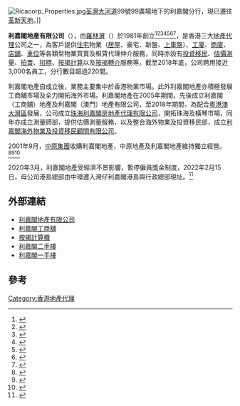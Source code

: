 {{Infobox_Company
|name = 利嘉閣地產有限公司
|logo = ricacorp.png
|type = [[私人公司|私人公司]]
|foundation = 1981年3月6日
|location ={{HK}}[[灣仔|灣仔]][[告士打道|告士打道]]181至195號中怡大廈13樓（兼作中原港島總部）
|industry = [[地產代理|地產代理]]
|key_people =[[主席|主席]]：[[施慧勤|施慧勤]]<br>[[總裁|總裁]]：[[廖偉強|廖偉強]]
|slogan = [[家的感覺|家的感覺]]
|sales =  
|profit =  
|asset =  
|market_value = 
|num_employees = 
|revenue = 
|products = 
|parent = [[中原集團|中原集團]]
|subsid = [[利嘉閣（工商舖）地產|利嘉閣（工商舖）地產]]<br>[[利嘉閣（澳門）地產有限公司|利嘉閣（澳門）地產有限公司]]<br>[[珠海利嘉閣房地產代理有限公司|珠海利嘉閣房地產代理有限公司]]<br>[[利嘉閣按揭代理有限公司|利嘉閣按揭代理有限公司]]（Ricacorp Mortgage Agency Limited）<br>[[利嘉閣海外物業及投資移民顧問有限公司|利嘉閣海外物業及投資移民顧問有限公司]]（Ricacorp Overseas Property & Immigration Consultants Limited）<br>[[利嘉閣地產（第一城）有限公司|利嘉閣地產（第一城）有限公司]]（Ricacorp Properties (City One) Limited）<br>[[利嘉閣市場推廣有限公司|利嘉閣市場推廣有限公司]]（Ricacorp Marketing Services Limited）<br>[[利嘉閣服務有限公司|利嘉閣服務有限公司]]（Ricacorp Services Limited）<br>[[利嘉閣慈善基金有限公司|利嘉閣慈善基金有限公司]]（Ricacorp Charity Fund Limited）
|homepage = {{url|http://www.ricacorp.com.hk/}}
}}
[[File:Ricacorp_Properties.jpg|thumb]][[荃灣|荃灣]][[大河道|大河道]]99號99廣場地下的利嘉閣分行，現已遷往[[荃新天地|荃新天地]]。]]

'''利嘉閣地產有限公司'''（{{lang-en|Ricacorp Properties Limited}}），由[[羅林渭|羅林渭]]（{{lang|en|Barry Law}}）於1981年創立<ref>{{cite web|url=http://the-sun.on.cc/channels/fina/20020815/20020815021412_0002.html|title=羅林渭告別利嘉閣|publisher=太陽報|date=2002年8月15日|archive-url=https://web.archive.org/web/20200721172618/http://the-sun.on.cc/channels/fina/20020815/20020815021412_0002.html|archive-date=2020年7月21日|dead-url=no|accessdate=2020年7月21日}}</ref><ref>{{cite web|url=http://paper.wenweipo.com/2002/08/15/ME0208150021.htm|title=特稿：羅林渭創業風雲歲月|publisher=文匯報|date=2002年8月15日|archive-url=https://web.archive.org/web/20200811233509/http://paper.wenweipo.com/2002/08/15/ME0208150021.htm|archive-date=2020年8月11日|dead-url=no|accessdate=2020年8月12日}}</ref><ref>{{cite web|url=http://paper.wenweipo.com/2013/10/05/FI1310050017.htm|title=特稿：取名「獅子山」　羅林渭明志|publisher=文匯報|date=2013年10月5日|archive-url=https://web.archive.org/web/20131012004414/http://paper.wenweipo.com/2013/10/05/FI1310050017.htm|archive-date=2013年10月12日|dead-url=no|accessdate=2020年8月12日}}</ref><ref>{{cite web|url=https://hk.appledaily.com/finance/20020815/UCEIUTBRIOYF6AO77QJ6GMGZ3Y/|title=羅林渭離利嘉閣地產|publisher=蘋果日報|date=2002年8月15日|archive-url=https://web.archive.org/web/20200811234529/https://hk.appledaily.com/finance/20020815/UCEIUTBRIOYF6AO77QJ6GMGZ3Y/|archive-date=2020年8月11日|dead-url=no|accessdate=2020年8月12日}}</ref><ref>{{cite web|url=https://property.hk/news_content.php?author=PHK_NEWSAGENT&id=2127|title=利嘉閣擴大股本起爭執　王文彥控羅林渭等人毀約|publisher=星島日報|date=1997年6月14日|archive-url=https://web.archive.org/web/20200811234906/https://property.hk/news_content.php?author=PHK_NEWSAGENT&id=2127|archive-date=2020年8月11日|dead-url=no|accessdate=2020年8月12日}}</ref><ref>{{cite web|url=http://www.easyproperty.com.hk/article_content.php?author=PHK_WMY&id=1136|title=香港記者的專業水平|publisher=怡居地產|date=2001年7月10日|archive-url=https://web.archive.org/web/20200811235258/http://www.easyproperty.com.hk/article_content.php?author=PHK_WMY&id=1136|archive-date=2020年8月11日|dead-url=no|accessdate=2020年8月12日}}</ref><ref>{{cite web|url=http://finance.sina.com/bg/chinamkt/mingpao/20111027/1922386297.html|title=利嘉閣前老闆　變身發展商|publisher=明報|date=2011年10月27日|archive-url=https://web.archive.org/web/20200812000106/http://finance.sina.com/bg/chinamkt/mingpao/20111027/1922386297.html|archive-date=2020年8月12日|dead-url=no|accessdate=2020年8月12日}}</ref>，是香港三大[[地產代理|地產代理]]公司之一，為客戶提供[[住宅|住宅]]物業（[[居者有其屋計劃|居屋]]、豪宅、新盤、[[起步房|上車盤]]）、[[工廈|工廈]]、[[商廈|商廈]]、[[店舖|店舖]]、[[車位|車位]]等各類型物業買賣及租賃代理仲介服務，同時亦設有[[投資移民|投資移民]]、[[估價測量|估價測量]]、[[拍賣|拍賣]]、[[招標|招標]]、[[按揭計算|按揭計算]]以及[[按揭轉介|按揭轉介]]服務等。截至2018年底，公司聘用接近3,000名員工，分行數目超過220間。

利嘉閣地產自成立後，業務主要集中於香港物業市場。此外利嘉閣地產亦積極發展工商舖市場及全力開拓海外市場。利嘉閣地產在2005年期間，先後成立利嘉閣（工商舖）地產及利嘉閣（澳門）地產有限公司，至2018年期間，為配合[[粵港澳大灣區|粵港澳大灣區]]發展，公司成立[[珠海利嘉閣房地產代理有限公司|珠海利嘉閣房地產代理有限公司]]，開拓珠海及橫琴市場，同年亦成立測量師部，提供估價測量服務，以及整合海外物業及投資移民部，成立[[利嘉閣海外物業及投資移民顧問有限公司|利嘉閣海外物業及投資移民顧問有限公司]]。

2001年9月，[[中原地產|中原集團]]收購利嘉閣地產，中原地產及利嘉閣地產維持獨立經營。<ref>{{cite web|url=https://hk.centanet.com/info/property-news/%E5%B0%88%E6%AC%84/%E6%A8%93%E8%BF%B7%E6%97%A5%E8%A8%98/%E4%B8%AD%E5%8E%9F%E5%85%A5%E8%82%A1%E5%88%A9%E5%98%89%E9%96%A3/6867|title=中原入股利嘉閣|publisher=中原地產|date=2001年9月18日|archive-url=https://web.archive.org/web/20200721173721/https://hk.centanet.com/info/property-news/%E5%B0%88%E6%AC%84/%E6%A8%93%E8%BF%B7%E6%97%A5%E8%A8%98/%E4%B8%AD%E5%8E%9F%E5%85%A5%E8%82%A1%E5%88%A9%E5%98%89%E9%96%A3/6867|archive-date=2020年7月21日|dead-url=no|accessdate=2020年7月21日}}</ref><ref>{{cite web|url=https://hk.centanet.com/info/property-news/%E5%B0%88%E6%AC%84/C%E8%A7%80%E9%BB%9E/%E5%88%A9%E5%98%89%E9%96%A3%E9%87%8D%E5%87%BA%E7%94%9F%E5%A4%A9/5416|title=利嘉閣重出生天|publisher=中原地產|date=2003年7月4日|archive-url=https://web.archive.org/web/20200721173950/https://hk.centanet.com/info/property-news/%E5%B0%88%E6%AC%84/C%E8%A7%80%E9%BB%9E/%E5%88%A9%E5%98%89%E9%96%A3%E9%87%8D%E5%87%BA%E7%94%9F%E5%A4%A9/5416|archive-date=2020年7月21日|dead-url=no|accessdate=2020年7月21日}}</ref><ref>{{cite web|url=https://www.hk01.com/-/289821|title=施永青大女擔大旗　繼續「無為而治」管理利嘉閣|publisher=香港01|date=2019年1月30日|archive-url=https://web.archive.org/web/20200721174151/https://www.hk01.com/%E5%9C%B0%E7%94%A2%E6%A8%93%E5%B8%82/289821/%E6%BA%AB%E5%A4%9A%E5%A8%9C%E6%89%8B%E8%A8%98-%E6%96%BD%E6%B0%B8%E9%9D%92%E5%A4%A7%E5%A5%B3%E6%93%94%E5%A4%A7%E6%97%97-%E7%B9%BC%E7%BA%8C-%E7%84%A1%E7%82%BA%E8%80%8C%E6%B2%BB-%E7%AE%A1%E7%90%86%E5%88%A9%E5%98%89%E9%96%A3|archive-date=2020年7月21日|dead-url=no|accessdate=2020年7月21日}}</ref>

2020年3月，利嘉閣地產受經濟不景影響，暫停僱員獎金制度，2022年2月15日，母公司港島總部由中環遷入灣仔利嘉閣港島與行政總部現址。<ref>{{cite web|url=https://www.hk01.com/-/433055|title=利嘉閣暫停獎金制　至市況正常後重推　美聯准代理申請無薪假|publisher=香港01|date=2020年2月11日|archive-url=https://web.archive.org/web/20200721183332/https://www.hk01.com/%E5%9C%B0%E7%94%A2%E6%A8%93%E5%B8%82/433055/%E5%88%A9%E5%98%89%E9%96%A3%E6%9A%AB%E5%81%9C%E7%8D%8E%E9%87%91%E5%88%B6-%E8%87%B3%E5%B8%82%E6%B3%81%E6%AD%A3%E5%B8%B8%E5%BE%8C%E9%87%8D%E6%8E%A8-%E7%BE%8E%E8%81%AF%E5%87%86%E4%BB%A3%E7%90%86%E7%94%B3%E8%AB%8B%E7%84%A1%E8%96%AA%E5%81%87|archive-date=2020年7月21日|dead-url=no|accessdate=2020年7月21日}}</ref>

==外部連結==
* [http://www.ricacorp.com 利嘉閣地產有限公司]{{Wayback|url=http://www.ricacorp.com/ |date=20081210145810 }}
* [http://cir.ricacorp.com 利嘉閣工商舖]{{Wayback|url=http://cir.ricacorp.com/ |date=20190715193947 }}
* [https://www.ricacorp.com/mortgagecal/ 按揭計算機]{{Wayback|url=https://www.ricacorp.com/mortgagecal/ |date=20190704021515 }}
* [https://property.ricacorp.com/post;type=r/ 利嘉閣二手樓]{{Wayback|url=https://property.ricacorp.com/post;type=r/ |date=20190902014253 }}
* [https://firsthand.ricacorp.com 利嘉閣一手樓]{{Wayback|url=https://firsthand.ricacorp.com/ |date=20190711085055 }}

==參考==
{{reflist}}


[[Category:香港地產代理|Category:香港地產代理]]